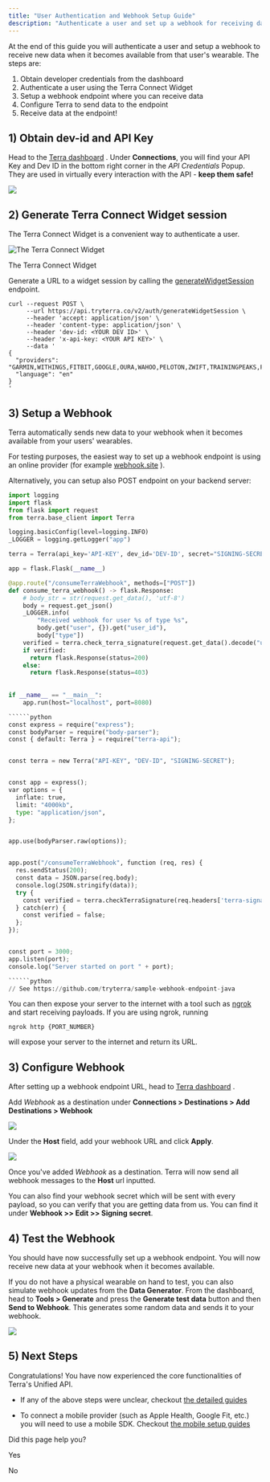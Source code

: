 ```yaml
---
title: "User Authentication and Webhook Setup Guide"
description: "Authenticate a user and set up a webhook for receiving data from a wearable"
---
```

At the end of this guide you will authenticate a user and setup a webhook to receive new data when it becomes available from that user's wearable. The steps are:

1.  Obtain developer credentials from the dashboard
2.  Authenticate a user using the Terra Connect Widget
3.  Setup a webhook endpoint where you can receive data
4.  Configure Terra to send data to the endpoint
5.  Receive data at the endpoint!

## 1) Obtain dev-id and API Key

Head to the [Terra dashboard](https://dashboard.tryterra.co)
. Under **Connections**, you will find your API Key and Dev ID in the bottom right corner in the _API Credentials_ Popup. They are used in virtually every interaction with the API - **keep them safe!**

![](https://files.readme.io/88cadbf-image.png)

## 2) Generate Terra Connect Widget session

The Terra Connect Widget is a convenient way to authenticate a user.

![The Terra Connect Widget](https://files.readme.io/e51ec9e-image.png)

The Terra Connect Widget

Generate a URL to a widget session by calling the [generateWidgetSession](/reference/generate-widget-session)
 endpoint.

```curl
curl --request POST \
     --url https://api.tryterra.co/v2/auth/generateWidgetSession \
     --header 'accept: application/json' \
     --header 'content-type: application/json' \
     --header 'dev-id: <YOUR DEV ID>' \
     --header 'x-api-key: <YOUR API KEY>' \
     --data '
{
  "providers": "GARMIN,WITHINGS,FITBIT,GOOGLE,OURA,WAHOO,PELOTON,ZWIFT,TRAININGPEAKS,FREESTYLELIBRE,DEXCOM,COROS,HUAWEI,OMRON,RENPHO,POLAR,SUUNTO,EIGHT,APPLE,CONCEPT2,WHOOP,IFIT,TEMPO,CRONOMETER,FATSECRET,NUTRACHECK,UNDERARMOUR",
  "language": "en"
}
'

```

## 3) Setup a Webhook

Terra automatically sends new data to your webhook when it becomes available from your users' wearables.

For testing purposes, the easiest way to set up a webhook endpoint is using an online provider (for example [webhook.site](https://webhook.site)
).

Alternatively, you can setup also POST endpoint on your backend server:

```python
import logging
import flask
from flask import request
from terra.base_client import Terra

logging.basicConfig(level=logging.INFO)
_LOGGER = logging.getLogger("app")

terra = Terra(api_key='API-KEY', dev_id='DEV-ID', secret="SIGNING-SECRET")

app = flask.Flask(__name__)

@app.route("/consumeTerraWebhook", methods=["POST"])
def consume_terra_webhook() -> flask.Response:
    # body_str = str(request.get_data(), 'utf-8')
    body = request.get_json()
    _LOGGER.info(
        "Received webhook for user %s of type %s",
        body.get("user", {}).get("user_id"),
        body["type"])
    verified = terra.check_terra_signature(request.get_data().decode("utf-8"), request.headers['terra-signature'])
    if verified:
      return flask.Response(status=200)
    else:
      return flask.Response(status=403)
    
    
if __name__ == "__main__":
    app.run(host="localhost", port=8080)

``````python
const express = require("express");
const bodyParser = require("body-parser");
const { default: Terra } = require("terra-api");


const terra = new Terra("API-KEY", "DEV-ID", "SIGNING-SECRET");


const app = express();
var options = {
  inflate: true,
  limit: "4000kb",
  type: "application/json",
};


app.use(bodyParser.raw(options));


app.post("/consumeTerraWebhook", function (req, res) {
  res.sendStatus(200);
  const data = JSON.parse(req.body);
  console.log(JSON.stringify(data));
  try {
    const verified = terra.checkTerraSignature(req.headers['terra-signature'], req.body);
  } catch(err) {
    const verified = false;
  };
});


const port = 3000;
app.listen(port);
console.log("Server started on port " + port);

``````python
// See https://github.com/tryterra/sample-webhook-endpoint-java

```

You can then expose your server to the internet with a tool such as [ngrok](https://ngrok.com/)
 and start receiving payloads. If you are using ngrok, running

`ngrok http {PORT_NUMBER}`

will expose your server to the internet and return its URL.

## 3) Configure Webhook

After setting up a webhook endpoint URL, head to [Terra dashboard](https://dashboard.tryterra.co/terraapi/customise)
.

Add _Webhook_ as a destination under **Connections > Destinations > Add Destinations > Webhook**

![](https://files.readme.io/7fa882b-Screenshot_2023-12-05_at_10.34.56.png)

Under the **Host** field, add your webhook URL and click **Apply**.

![](https://files.readme.io/d52ed9a-Screenshot_2023-12-05_at_10.38.30.png)

Once you've added _Webhook_ as a destination. Terra will now send all webhook messages to the **Host** url inputted.

You can also find your webhook secret which will be sent with every payload, so you can verify that you are getting data from us. You can find it under **Webhook >> Edit >> Signing secret**.

## 4) Test the Webhook

You should have now successfully set up a webhook endpoint. You will now receive new data at your webhook when it becomes available.

If you do not have a physical wearable on hand to test, you can also simulate webhook updates from the **Data Generator**. From the dashboard, head to **Tools > Generate** and press the **Generate test data** button and then **Send to Webhook**. This generates some random data and sends it to your webhook.

![](https://files.readme.io/cae6d1d-Screenshot_2023-12-05_at_10.11.42.png)

## 5) Next Steps

Congratulations! You have now experienced the core functionalities of Terra's Unified API.

*   If any of the above steps were unclear, checkout [the detailed guides](/docs/api-setup)
    
*   To connect a mobile provider (such as Apple Health, Google Fit, etc.) you will need to use a mobile SDK. Checkout [the mobile setup guides](/docs/mobile-setup)
    

Did this page help you?

Yes

No